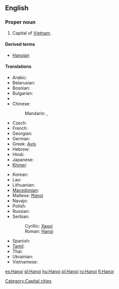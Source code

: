 {{also|Hà Nội}}
==English==
{{wikipedia}}

===Proper noun===
{{en-proper noun}}

# Capital of [[Vietnam]].

====Derived terms====
* [[Hanoian]]

====Translations====
{{trans-top|capital of Vietnam}}
* Arabic: {{t|ar|هانوي|m|tr=hanuuy, hanoy}}
* Belarusian: {{t|be|Ханой|m|tr=Xanój|xs=Belarusian}}
* Bosnian: {{t-|bs|Hanoj|m}}
* Bulgarian: {{t|bg|Ханой|m|tr=Hanój}}
* {{trreq|Burmese}}
* Chinese:
*: Mandarin: {{t-|cmn|河內|sc=Hani}},  {{t-|cmn|河内|tr=Hénèi|sc=Hani}}
* Czech: {{t-|cs|Hanoj|m}}
* French: {{t+|fr|Hanoï|m}}
* Georgian: {{t|ka|ჰანოი|tr=hanoi|sc=Geor|xs=Georgian}}
* German: {{t-|de|Hanoi|n}}
* Greek: [[Ανόι]]
* Hebrew: {{t|he|האנוי}}
* Hindi: {{t|hi|हनोई|xs=Hindi}}
* Japanese: {{t|ja|ハノイ|tr=Hanoi}}
* [[Khmer]]: {{t|km|ក្រុងហាណូយ|tr=grong hāṇūy|sc=Khmr|xs=Khmer}}
{{trans-mid}}
* Korean: {{t+|ko|하노이|tr=Hanoi}}
* Lao: {{t-|lo|ຮ່າໂນຍ|tr=haa-nooj|sc=Laoo|xs=Lao}}
* Lithuanian: {{t|lt|Hanojus|m|xs=Lithuanian}}
* [[Macedonian]]: {{t-|mk|Ханој|m|tr=Hánoj|xs=Macedonian}}
* Maltese: [[Ħanoj]]
* Navajo: {{tø|nv|Hanóii}}
* Polish: {{t+|pl|Hanoi|m}}
* Russian: {{t|ru|Ханой|m|tr=Xanój}}
* Serbian:
*: Cyrillic: [[Ханој#Serbian|Ханој]] {{m}}
*: Roman: [[Hanoj#Serbian|Hanoj]] {{m}}
* Spanish: {{t+|es|Hanoi|m}}
* [[Tamil]]: {{t|ta|ஹனோய்|xs=Tamil}}
* Thai: {{t|th|ฮานอย|tr=haanoi}}
* Ukrainian: {{t|uk|Ханой|m|tr=Xanój|xs=Ukrainian}}
* Vietnamese: {{t+|vi|Hà Nội|xs=Vietnamese}}
{{trans-bottom}}

[[Category:Capital cities]]

[[es:Hanoi]]
[[gl:Hanoi]]
[[hu:Hanoi]]
[[pl:Hanoi]]
[[ro:Hanoi]]
[[fi:Hanoi]]
